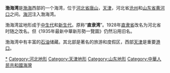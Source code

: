 {{Infobox body of water
| name               = 渤海湾
| native_name        = 
| native_name_lang   = 
| other_name         = 
| image              = Bohaisea.svg
| alt                = 
| caption            = 
| image_bathymetry   = 
| alt_bathymetry     = 
| caption_bathymetry = 
| location           = {{PRC}}
| group              = 
| coords             = {{coord|38|42||N|118|06||E|region:ZZ_type:waterbody|display =inline,title}}
| type               = 
| part_of            = [[渤海|渤海]]
| etymology          = 
| inflow             = 
| rivers             = [[海河|海河]]
| outflow            = 
| oceans             = 
| catchment          = 
| catchment_ref      =
| basin_countries    = 
| agency             = 
| designation        = 
| date-built         = <!-- {{Start date|YYYY|MM|DD}} For man-made and other recent bodies of water -->
| engineer           = 
| date-flooded       = <!-- {{Start date|YYYY|MM|DD}} For man-made and other recent bodies of water -->
| length             = 
| length_ref         = 
| width              = 
| width_ref          = 
| area               = 
| area_ref           = 
| depth              = 
| depth_ref          = 
| max-depth          = 
| max-depth_ref      = 
| volume             = 
| volume_ref         = 
| residence_time     = 
| salinity           = 
| shore              = 
| shore_ref          = 
| elevation          = 
| elevation_ref      = 
| frozen             = 
| islands            = 
| sections           = 
| trenches           = 
| benches            = 
| cities             = [[天津|天津]]<br/>[[唐山|唐山]]<br/>[[滄州|滄州]]<br/>[[濱州|濱州]]<br/>[[東營|東營]]
| pushpin_map             = <!-- the name of a location map as per Template:Location map. Requires coordinates in latd= and longd= format -->
| pushpin_label_position  = <!-- left, right, top or bottom -->
| pushpin_map_alt         = 
| pushpin_map_caption     = 
| latd  =  |latm  =  |lats  =  |latNS  = <!-- N or S -->
| longd =  |longm =  |longs =  |longEW = <!-- E or W -->
| website            = 
| reference          = 
}}

'''渤海湾'''是[[渤海|渤海]]西部的一个海湾，位于[[河北省|河北省]][[唐山|唐山]]，[[天津|天津]]，河北省[[沧州|沧州]]和[[山东省|山东省]][[黄河口|黄河口]]之间。[[海河|海河]]注入渤海湾。

渤海湾盆地形成于[[中生代|中生代]]和[[新生代|新生代]]。原称“'''直隶湾'''”。1928年[[直隶省|直隶省]]改名为河北省时随之改名。但《1935年最新中華新形勢一覽圖》仍然沿用旧名。

渤海湾中有丰富的[[石油|石油]]储藏。其北部是著名的旅游和度假区，西部[[天津|天津]]是重要[[港口|港口]]。

{{中国海洋}}
{{DEFAULTSORT:Bohai}}
[[Category:渤海湾|*]]
[[Category:河北地形|Category:河北地形]]
[[Category:天津地形|Category:天津地形]]
[[Category:山东地形|Category:山东地形]]
[[Category:中華人民共和國海灣|Category:中華人民共和國海灣]]